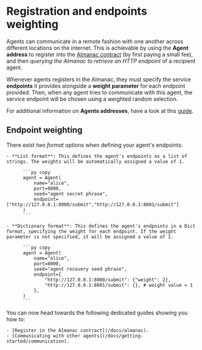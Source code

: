 # Registration and endpoints weighting

Agents can communicate in a remote fashion with one another across different locations on the internet. This is achievable by using the **Agent address** to register into the [Almanac contract](/docs/almanac) (by first paying a small fee), and then _querying the Almanac to retrieve an HTTP endpoint_ of a recipient agent.

Whenever agents registers in the Almanac, they must specify the service **endpoints** it provides alongside a **weight parameter** for each endpoint provided. Then, when any agent tries to communicate with this agent, the service endpoint will be chosen using a weighted random selection.

For additional information on **Agents addresses**, have a look at this [guide](/docs/getting-started/address).

## Endpoint weighting

There exist _two format_ options when defining your agent's endpoints:

    - **List format**: This defines the agent's endpoints as a list of strings. The weights will be automatically assigned a value of 1.

          ```py copy
          agent = Agent(
              name="alice",
              port=8000,
              seed="agent secret phrase",
              endpoint=["http://127.0.0.1:8000/submit","http://127.0.0.1:8001/submit"]
          )
          ```

    - **Dictionary format**: This defines the agent's endpoints in a Dict format, specifying the weight for each endpoint. If the weight parameter is not specified, it will be assigned a value of 1.

          ```py copy
          agent = Agent(
              name="alice",
              port=8000,
              seed="agent recovery seed phrase",
              endpoint={
                  "http://127.0.0.1:8000/submit": {"weight": 2},
                  "http://127.0.0.1:8001/submit": {}, # weight value = 1
              },
          )
          ```

You can now head towards the following dedicated guides showing you how to:

    - [Register in the Almanac contract](/docs/almanac).
    - [Communicating with other agents](/docs/getting-started/communication).
